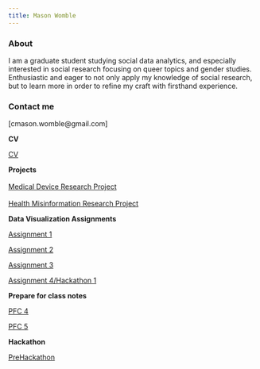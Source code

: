 ---
title: Mason Womble
---

### About

I am a graduate student studying social data analytics, and especially interested in social research focusing on queer topics and gender studies. Enthusiastic and eager to not only apply my knowledge of social research, but to learn more in order to refine my craft with firsthand experience.

### Contact me

\[cmason.womble\@gmail.com\]

**CV**

[CV](Womble%20CV%202024.pdf)

**Projects\
\
**[Medical Device Research Project](EPPS%20Research%20paper.pdf)\
\
[Health Misinformation Research Project](Jepkosgei_finalproject.pdf)

**Data Visualization Assignments**

[Assignment 1](Mason_CV_Final.pdf)

[Assignment 2](Mason_CV_Final.pdf)

[Assignment 3](Data_Visualization_Assignment_3.pdf)

[Assignment 4/Hackathon 1](Womble_Hackathon.R)

**Prepare for class notes**

[PFC 4](Mason_CV_Final.pdf)

[PFC 5](Mason_CV_Final.pdf)

**Hackathon**

[PreHackathon](Hackathon%201%20Scatterplot.pdf)
